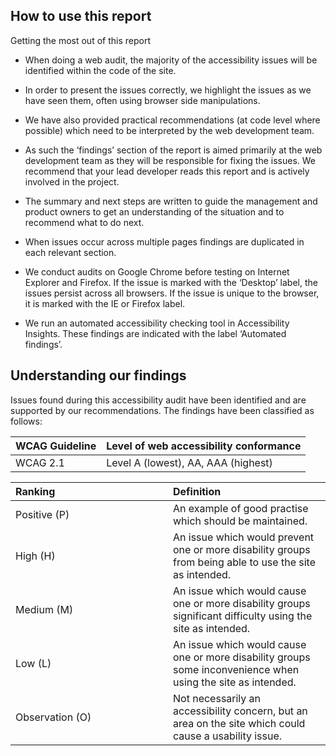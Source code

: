 
## How to use this report  {-}
Getting the most out of this report

- When doing a web audit, the majority of the accessibility issues will be identified within the code of the site.

- In order to present the issues correctly, we highlight the issues as we have seen them, often using browser side manipulations. 

- We have also provided practical recommendations (at code level where possible) which need to be interpreted by the web development team. 

- As such the ‘findings’ section of the report is aimed primarily at the web development team as they will be responsible for fixing the issues. We recommend that your lead developer reads this report and is actively involved in the project. 

- The summary and next steps are written to guide the management and product owners to get an understanding of the situation and to recommend what to do next. 

- When issues occur across multiple pages findings are duplicated in each relevant section.

- We conduct audits on Google Chrome before testing on Internet Explorer and Firefox. If the issue is marked with the 'Desktop' label, the issues persist across all browsers. If the issue is unique to the browser, it is marked with the IE or Firefox label. 

- We run an automated accessibility checking tool in Accessibility Insights. These findings are indicated with the label 'Automated findings'.


## Understanding our findings  {-}
Issues found during this accessibility audit have been identified and are supported by our recommendations. The findings have been classified as follows:

| WCAG Guideline | Level of web accessibility conformance |
|:--|:--|
| WCAG 2.1 |  Level A (lowest), AA, AAA (highest) |

| Ranking | Definition |
|:--- |:--- |
| Positive (P) | An example of good practise which should be maintained.                          	                            |
| High (H) | An issue which would prevent one or more disability groups from being able to use the site as intended.            |
| Medium (M) |  An issue which would cause one or more disability groups significant difficulty using the site as intended. 	|
| Low (L) | An issue which would cause one or more disability groups some inconvenience when using the site as intended. 	    |
| Observation (O) | Not necessarily an accessibility concern, but an area on the site which could cause a usability issue.    	|

